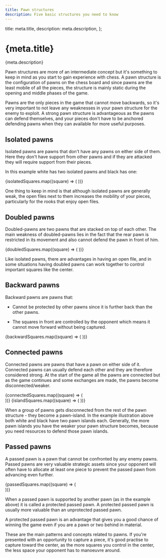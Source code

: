 ```yaml
---
title: Pawn structures
description: Five basic structures you need to know
---
```


  title: meta.title,
  description: meta.description,
};


<h1 id={meta.title.split(" ").join("-").toLowerCase()}>{meta.title}</h1>

<p className="lead">{meta.description}</p>

Pawn structures are more of an intermediate concept but it's something to keep in mind as you start to gain experience with chess. A pawn structure is the configuration of pawns on the chess board and since pawns are the least mobile of all the pieces, the structure is mainly static during the opening and middle phases of the game.

Pawns are the only pieces in the game that cannot move backwards, so it's very important to not leave any weaknesses in your pawn structure for the enemy to exploit. A strong pawn structure is advantageous as the pawns can defend themselves, and your pieces don't have to be anchored defending pawns when they can available for more useful purposes.

## Isolated pawns

Isolated pawns are pawns that don't have any pawns on either side of them. Here they don't have support from other pawns and if they are attacked they will require support from their pieces.

In this example white has two isolated pawns and black has one:

<Chessboard fen="8/p6p/4p1p1/5p2/3P4/8/1P3PPP/8 w - - 0 1">
  {isolatedSquares.map((square) => (
    <DangerMarker key={square} slot={square} />
  ))}
</Chessboard>

One thing to keep in mind is that although isolated pawns are generally weak, the open files next to them increases the mobility of your pieces, particularly for the rooks that enjoy open files.

## Doubled pawns

Doubled-pawns are two pawns that are stacked on top of each other. The main weakness of doubled-pawns lies in the fact that the rear pawn is restricted in its movement and also cannot defend the pawn in front of him.

<Chessboard fen="8/ppp2p1p/4p1p1/4p3/8/3P1P2/PPP2PPP/8 w - - 0 1">
  {doubledSquares.map((square) => (
    <DangerMarker key={square} slot={square} />
  ))}
</Chessboard>

Like isolated pawns, there are advantages in having an open file, and in some situations having doubled pawns can work together to control important squares like the center.

## Backward pawns

Backward pawns are pawns that:

- Cannot be protected by other pawns since it is further back than the other pawns.

- The squares in front are controlled by the opponent which means it cannot move forward without being captured.

<Chessboard fen="8/p4p1p/2p3p1/3p4/3P1P2/1P2P3/P5PP/8 w - - 0 1">
  {backwardSquares.map((square) => (
    <DangerMarker key={square} slot={square} />
  ))}
</Chessboard>

## Connected pawns

Connected pawns are pawns that have a pawn on either side of it. Connected pawns can usually defend each other and they are therefore considered strong. At the start of the game all the pawns are connected but as the game continues and some exchanges are made, the pawns become disconnected/weaker.

<Chessboard fen="8/pp3ppp/2p5/3p4/3P4/4P3/PP3PPP/8 w - - 0 1">
  {connectedSquares.map((square) => (
    <div key={square} slot={square} className="h-full w-full bg-green-600/75" />
  ))}
  {islandSquares.map((square) => (
    <DangerMarker key={square} slot={square} />
  ))}
</Chessboard>

When a group of pawns gets disconnected from the rest of the pawn structure - they become a pawn-island. In the example illustration above both white and black have two pawn islands each. Generally, the more pawn islands you have the weaker your pawn structure becomes, because you need resources to defend those pawn islands.

## Passed pawns

A passed pawn is a pawn that cannot be confronted by any enemy pawns. Passed pawns are very valuable strategic assets since your opponent will often have to allocate at least one piece to prevent the passed pawn from advancing even further.

<Chessboard fen="8/8/4p3/p2p1pP1/P2P1P1P/1P6/8/8 w - - 0 1">
  <div slot="g5" className="h-full w-full bg-green-600/75" />
  {passedSquares.map((square) => (
    <div key={square} slot={square}>
      <MoveMarker />
    </div>
  ))}
</Chessboard>

When a passed pawn is supported by another pawn (as in the example above) it is called a protected passed pawn. A protected passed pawn is usually more valuable than an unprotected passed pawn.

A protected passed pawn is an advantage that gives you a good chance of winning the game even if you are a pawn or two behind in material.

These are the main patterns and concepts related to pawns. If you're presented with an opportunity to capture a piece, it's good practise to capture toward the center, as the more squares you control in the center, the less space your opponent has to manoeuvre around.
